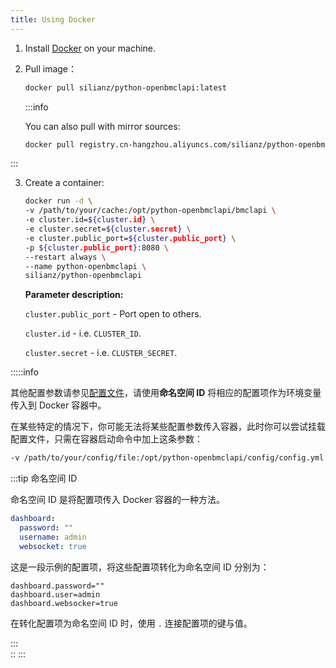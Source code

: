 ```yaml
---
title: Using Docker
---
```


1. Install [Docker](https://docker.com/) on your machine.

2. Pull image：

    ```sh
    docker pull silianz/python-openbmclapi:latest
    ```

    :::info

    You can also pull with mirror sources:

    ```sh
    docker pull registry.cn-hangzhou.aliyuncs.com/silianz/python-openbmclapi:latest
    ```


:::

3. Create a container:

    ```sh
    docker run -d \
    -v /path/to/your/cache:/opt/python-openbmclapi/bmclapi \
    -e cluster.id=${cluster.id} \
    -e cluster.secret=${cluster.secret} \
    -e cluster.public_port=${cluster.public_port} \
    -p ${cluster.public_port}:8080 \
    --restart always \
    --name python-openbmclapi \
    silianz/python-openbmclapi 
    ```

    **Parameter description:**

    `cluster.public_port` - Port open to others.

    `cluster.id` - i.e. `CLUSTER_ID`.

    `cluster.secret` - i.e. `CLUSTER_SECRET`.

:::::info

其他配置参数请参见[配置文件](/docs/advanced/configuration)，请使用**命名空间 ID** 将相应的配置项作为环境变量传入到 Docker 容器中。

在某些特定的情况下，你可能无法将某些配置参数传入容器，此时你可以尝试挂载配置文件，只需在容器启动命令中加上这条参数：

```sh
-v /path/to/your/config/file:/opt/python-openbmclapi/config/config.yml
```

:::tip 命名空间 ID

命名空间 ID 是将配置项传入 Docker 容器的一种方法。

```yml title="config/config.yml"
dashboard:
  password: ""
  username: admin
  websocket: true
```

这是一段示例的配置项，将这些配置项转化为命名空间 ID 分别为：

```properties
dashboard.password=""
dashboard.user=admin
dashboard.websocker=true
```

在转化配置项为命名空间 ID 时，使用 `.` 连接配置项的键与值。

:::  
::
:::
